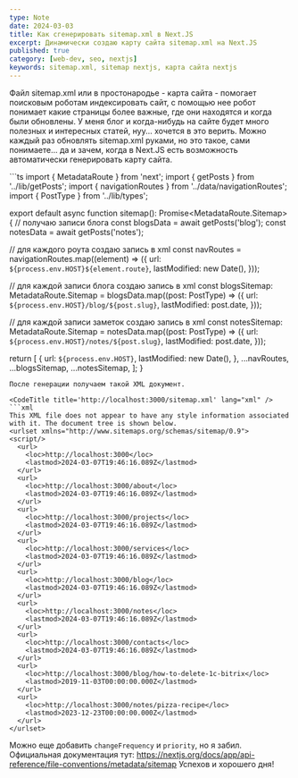 ```yaml
---
type: Note
date: 2024-03-03
title: Как сгенерировать sitemap.xml в Next.JS
excerpt: Динамически создаю карту сайта sitemap.xml на Next.JS
published: true
category: [web-dev, seo, nextjs]
keywords: sitemap.xml, sitemap nextjs, карта сайта nextjs
---
```


Файл sitemap.xml или в простонародье - карта сайта - помогает поисковым роботам индексировать сайт, с помощью нее робот понимает какие страницы более важные, где они находятся и когда были обновлены.
У меня блог и когда-нибудь на сайте будет много полезных и интересных статей, нуу... хочется в это верить. Можно каждый раз обновлять sitemap.xml руками, но это такое, сами понимаете... да и зачем, когда в Next.JS есть возможность автоматически генерировать карту сайта.

<CodeTitle title='app/sitemap.ts' lang="ts" />
```ts
import { MetadataRoute } from 'next';
import { getPosts } from '../lib/getPosts';
import { navigationRoutes } from '../data/navigationRoutes';
import { PostType } from '../lib/types';

export default async function sitemap(): Promise<MetadataRoute.Sitemap> {
  // получаю записи блога
  const blogsData = await getPosts('blog');
  const notesData = await getPosts('notes');

  // для каждого роута создаю запись в xml
  const navRoutes = navigationRoutes.map((element) => ({
      url: `${process.env.HOST}${element.route}`,
      lastModified: new Date(),
  }));

  // для каждой записи блога создаю запись в xml
  const blogsSitemap: MetadataRoute.Sitemap = blogsData.map((post: PostType) => ({
    url: `${process.env.HOST}/blog/${post.slug}`,
    lastModified: post.date,
  }));

  // для каждой записи заметок создаю запись в xml
  const notesSitemap: MetadataRoute.Sitemap = notesData.map((post: PostType) => ({
    url: `${process.env.HOST}/notes/${post.slug}`,
    lastModified: post.date,
  }));

  return [
    {
      url: `${process.env.HOST}`,
      lastModified: new Date(),
    },
    ...navRoutes,
    ...blogsSitemap,
    ...notesSitemap,
  ];
}
```
После генерации получаем такой XML документ.

<CodeTitle title='http://localhost:3000/sitemap.xml' lang="xml" />
```xml
This XML file does not appear to have any style information associated with it. The document tree is shown below.
<urlset xmlns="http://www.sitemaps.org/schemas/sitemap/0.9">
<script/>
  <url>
    <loc>http://localhost:3000</loc>
    <lastmod>2024-03-07T19:46:16.089Z</lastmod>
  </url>
  <url>
    <loc>http://localhost:3000/about</loc>
    <lastmod>2024-03-07T19:46:16.089Z</lastmod>
  </url>
  <url>
    <loc>http://localhost:3000/projects</loc>
    <lastmod>2024-03-07T19:46:16.089Z</lastmod>
  </url>
  <url>
    <loc>http://localhost:3000/services</loc>
    <lastmod>2024-03-07T19:46:16.089Z</lastmod>
  </url>
  <url>
    <loc>http://localhost:3000/blog</loc>
    <lastmod>2024-03-07T19:46:16.089Z</lastmod>
  </url>
  <url>
    <loc>http://localhost:3000/notes</loc>
    <lastmod>2024-03-07T19:46:16.089Z</lastmod>
  </url>
  <url>
    <loc>http://localhost:3000/contacts</loc>
    <lastmod>2024-03-07T19:46:16.089Z</lastmod>
  </url>
  <url>
    <loc>http://localhost:3000/blog/how-to-delete-1c-bitrix</loc>
    <lastmod>2019-11-03T00:00:00.000Z</lastmod>
  </url>
  <url>
    <loc>http://localhost:3000/notes/pizza-recipe</loc>
    <lastmod>2023-12-23T00:00:00.000Z</lastmod>
  </url>
</urlset>
```
Можно еще добавить `changeFrequency` и `priority`, но я забил.
Официальная документация тут: <a href="https://nextjs.org/docs/app/api-reference/file-conventions/metadata/sitemap" target="_blank" rel="nofollow">https://nextjs.org/docs/app/api-reference/file-conventions/metadata/sitemap</a>
Успехов и хорошего дня!